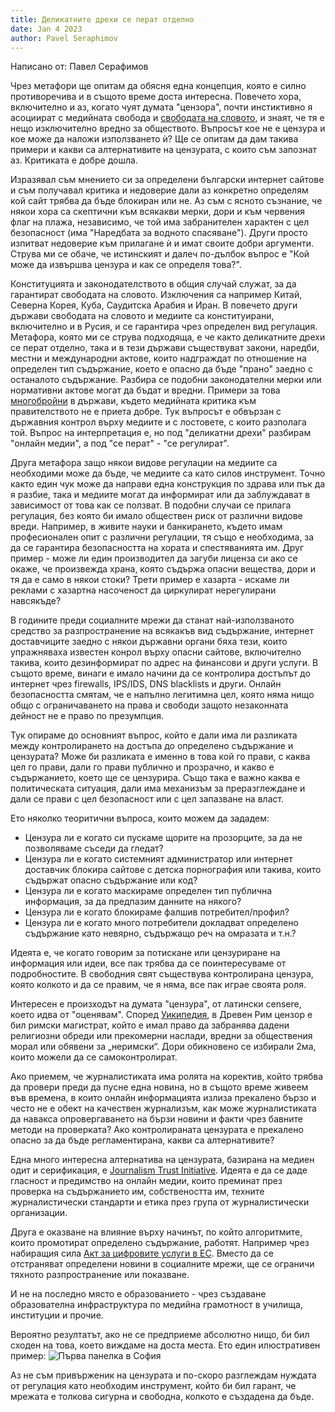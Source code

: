 ```yaml
---
title: Деликатните дрехи се перат отделно
date: Jan 4 2023
author: Pavel Seraphimov
---
```

Написано от: Павел Серафимов

Чрез метафори ще опитам да обясня една концепция, която е силно противоречива и в същото време доста интересна. Повечето хора, включително и аз, когато чуят думата "цензора", почти инстиктивно я асоциират с медийната свобода и [свободата на словото](https://www.bghelsinki.org/bg/themes/svoboda-na-izrazjavane), и знаят, че тя е нещо изключително вредно за обществото. Въпросът кое не е цензура и кое може да наложи използването ѝ? Ще се опитам да дам такива примери и какви са алтернативите на цензурата, с които съм запознат аз. Критиката е добре дошла.

Изразявал съм мнението си за определени български интернет сайтове и съм получавал критика и недоверие дали аз конкретно определям кой сайт трябва да бъде блокиран или не. Аз съм с ясното съзнание, че някои хора са скептични към всякакви мерки, дори и към червения флаг на плажа, независимо, че той има забранителен характен с цел безопасност (има "Наредбата за водното спасяване"). Други просто изпитват недоверие към прилагане ѝ и имат своите добри аргументи. Струва ми се обаче, че истинският и далеч по-дълбок въпрос е "Кой може да извършва цензура и как се определя това?".

Конституцията и законодателството в общия случай служат, за да гарантират свободата на словото. Изключения са например Китай, Северна Корея, Куба, Саудитска Арабия и Иран. В повечето други държави свободата на словото и медиите са конституирани, включително и в Русия, и се гарантира чрез определен вид регулация. Метафора, която ми се струва подходяща, е че както деликатните дрехи се перат отделно, така и в тези държави съществуват закони, наредби, местни и международни актове, които надграждат по отношение на определен тип съдържание, което е опасно да бъде "прано" заедно с останалото съдържание. Разбира се подобни законодателни мерки или нормативни актове могат да бъдат и вредни. Примери за това [многобройни](https://rsf.org/en/news?tags%5B%5D=434) в държави, където медийната критика към правителството не е приета добре. Тук въпросът е обвързан с държавния контрол върху медиите и с лостовете, с които разполага той. Въпрос на интерпретация е, но под "деликатни дрехи" разбирам "онлайн медии", а под "се перат" - "се регулират".

Друга метафора защо някои видове регулации на медиите са необходими може да бъде, че медиите са като силов инструмент. Точно както един чук може да направи една конструкция по здрава или пък да я разбие, така и медиите могат да информират или да заблуждават в зависимост от това как се ползват. В подобни случаи се прилага регулация, без която би имало обществен риск от различни видове вреди. Например, в живите науки и банкирането, където имам професионален опит с различни регулации, тя също е необходима, за да се гарантира безопасността на хората и спестяванията им. Друг пример - може ли един производител да загуби лиценза си ако се окаже, че произвежда храна, която съдържа опасни вещества, дори и тя да е само в някои стоки? Трети пример е хазарта - искаме ли реклами с хазартна насоченост да циркулират нерегулирани навсякъде?

В годините преди социалните мрежи да станат най-използваното средство за разпространение на всякакъв вид съдържание, интернет доставчиците заедно с някои държавни органи бяха тези, които упражняваха известен конрол върху опасни сайтове, включително такива, които дезинформират по адрес на финансови и други услуги. В същото време, винаги е имало начини да се контролира достъпът до интернет чрез firewalls, IPS/IDS, DNS blacklists и други. Онлайн безопасността смятам, че е напълно легитимна цел, която няма нищо общо с ограничаването на права и свободи защото незаконната дейност не е право по презумпция.

Тук опираме до основният въпрос, който е дали има ли разликата между контролирането на достъпа до определено съдържание и цензурата? Може би разликата е именно в това кой го прави, с каква цел го прави, дали го прави публично и прозрачно, и какво е съдържанието, което ще се цензурира. Също така е важно каква е политическата ситуация, дали има механизъм за преразглеждане и дали се прави с цел безопасност или с цел запазване на власт.

Ето няколко теоритични въпроса, които можем да зададем:
- Цензура ли е когато си пускаме щорите на прозорците, за да не позволяваме съседи да гледат?
- Цензура ли е когато системният администратор или интернет доставчик блокира сайтове с детска порнография или такива, които съдържат опасно съдържание или код?
- Цензура ли е когато маскираме определен тип публична информация, за да предпазим данните на някого?
- Цензура ли е когато блокираме фалшив потребител/профил?
- Цензура ли е когато много потребители докладват определено съдържание като невярно, съдържащо реч на омразата и т.н.?

Идеята е, че когато говорим за потискане или цензуриране на информация или идеи, все пак трябва да се поинтересуваме от подробностите. В свободния свят съществува контролирана цензура, която колкото и да се правим, че я няма, все пак играе своята роля.

Интересен е произходът на думата "цензура", от латински censere, което идва от "оценявам". Според [Уикипедия](https://bg.wikipedia.org/wiki/%D0%A6%D0%B5%D0%BD%D0%B7%D0%BE%D1%80), в Древен Рим цензор е бил римски магистрат, който е имал право да забранява дадени религиозни обреди или прекомерни наслади, вредни за обществения морал или обявени за „неримски“. Дори обикновено се избирали 2ма, които можели да се самоконтролират.

Ако приемем, че журналистиката има ролята на коректив, който трябва да провери преди да пусне една новина, но в същото време живеем във времена, в които онлайн информацията излиза прекалено бързо и често не е обект на качествен журнализъм, как може журналистиката да навакса опровергаването на бързи новини и факти чрез бавните методи на проверката? Ако контролираната цензурата е прекалено опасно за да бъде регламентирана, какви са алтернативите?

Една много интересна алтернатива на цензурата, базирана на медиен одит и серификация, е [Journalism Trust Initiative](https://www.journalismtrustinitiative.org/). Идеята е да се даде гласност и предимство на онлайн медии, които преминат през проверка на съдържанието им, собствеността им, техните журналистически стандарти и етика през група от журналистически организации.

Друга е оказване на влияние върху начинът, по който алгоритмите, които промотират определено съдържание, работят. Например чрез набиращия сила [Акт за цифровите услуги в ЕС](https://commission.europa.eu/strategy-and-policy/priorities-2019-2024/europe-fit-digital-age/digital-services-act-ensuring-safe-and-accountable-online-environment_bg). Вместо да се отстраняват определени новини в социалните мрежи, ще се ограничи тяхното разпространение или показване.

И не на последно място е образованието - чрез създаване образователна инфраструктура по медийна грамотност в училища, институции и прочие.

Вероятно резултатът, ако не се предприеме абсолютно нищо, би бил сходен на това, което виждаме на доста места. Ето един илюстративен пример: ![Първа панелка в София](/parvapanelka01.png)

Аз не съм привърженик на цензурата и по-скоро разглеждам нуждата от регулация като необходим инструмент, който би бил гарант, че мрежата е толкова сигурна и свободна, колкото е създадена да бъде.
